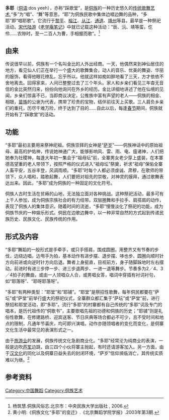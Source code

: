 '''多耶'''（[[侗语|侗语]]:dos yeeh），亦称“踩歌堂”，是[[侗族|侗族]]的一种历史悠久的[[侗族舞蹈|传统歌舞艺术]],“多”为“唱”、“舞”等意思，“耶”为侗族民歌中集体边唱边舞的品种，“多耶”即“唱耶歌”。它流行于[[黎平|黎平]]、[[榕江|榕江]]、[[从江|从江]]、[[通道侗族自治县|通道]]、[[靖州|靖州]]等县，最早是一种祭祀活动。[[宋代|宋代]][[陆游|陆游]]《[[老学庵笔记|老学庵笔记]]》中就已记载这种活动：“辰、沅、靖等蛮，仡伶……农隙时，至一二百人为曹，手相握而歌”。<ref>杨筑慧.侗族风俗志.北京市：中央民族大学出版社 , 2006.</ref>

==由来==
传说很早以前，侗族有一个名叫金比的人外出经商。一天，他偶然来到神仙居住的地方，看见仙人们正在举行一个盛大的歌舞集会，动人的音乐、优美的舞姿、华丽的服饰，看得他眼花缭乱，忘乎所以。他就这样如痴如醉地看了三天，方才依依不舍地离去。回得家来，人间已整整过去了三个年头。家人和乡亲们看见三年杳无音信的金比突然归来，纷纷向他询问在外乡的经历。金比详细地讲述了他在仙境的见闻，乡亲们惊喜不已，当即商议决定，公推族中富有声望的老人——侗族的相金、相银，[[苗族|苗族]]的公谢为代表，携带了珍贵的宝物，结伴前往天上买歌。三人肩负乡亲们的重托，历尽千难万险，终于达到了目的……自此以后，每逢[[春节|春节]]期间，侗族就开始有了“踩歌堂”的活动。

==功能==
“多耶”最初主要用来祭神祀祖。侗族崇拜的女神是“[[萨岁|萨岁]]”——侗族神话中的原始祖母、最高的护佑神，传说她神通广大，能够影响风、雷、雨、电、瘟诸神，人们把她奉为社稷神，每逢大年初一集会于“祖母坛”前，全寨男女老少穿上盛装，在本寨德高望重的老人带领下，按照严格的仪式进入“祖母坛”祭奠，祈求“祖母”保佑全寨人畜平安，五谷丰登，风调雨顺。“多耶”时每个人都必须虔诚、肃穆，在歌师的带领下，众人唱和，踏歌起舞，人们要把对祖先的崇敬，对神灵的膜拜，通过歌舞表达出来。因此，“多耶”成为侗族的一种固定的文化符号。

侗族人古时生活在贫瘠的山地，无法独立面对各种挑战。这种祭祀活动，最多可有上千人参加，成为侗族宗族社会的有力纽带。双层圈舞和手拉手、肩搭肩的动作，表现了侗族人的集体意识。随着时间的流逝，“多耶”慢慢淡化了祭祀的功能，成为侗族节庆的一种娱乐形式。侗民在边歌边舞中，以一种非常自然的方式起到传递民族历史、民族文化、民族传统的作用。

==形式及内容==
“多耶”舞蹈的一般形式是手牵手，或只手搭肩，围成圆圈，用整齐又有节奏的步伐，边绕边唱，边甩手为拍，基本动作有进步摆、退步摆、哆也步、圆圈向顺时针方向前进或向逆时针方向后退。舞者上身挺直，目视前方，身子随脚跺地时左右摆动。前进时有进三步停一步、进三步退两步、一进一退等舞步。节奏多为2／4、3／4拍子的舞曲，或由一人领唱众人合，或男唱女答，唱词中穿插有衬词衬句，如“耶落呀”、“耶呀耶落呀”。

“多耶”有两种类型：“耶堂”和“耶铺”。“耶堂”是祭招性歌舞，每年侗民都要在“萨坛”或“萨堂”前举行盛大的祭祀仪式，全寨群众都汇集于“萨坛”或“萨堂”前，进行祭招和耶堂活动，即“多耶”。流行“多耶”的村寨都有自己传统的“多耶”词及专门的唱本，是历代祖传的“侗歌书”，主要歌唱先祖的功德和侗族的历史；“耶铺”则是礼俗性歌舞，在修建路桥、迎宾送客、节日庆典等场合都必不可少，且不受时间和地点的限制，凡通年节喜庆，均可即兴演唱，动作亦随领唱者的变化而变化，是侗寨文化生活中最常见的表演形式之一。

由于[[中国旅游业|旅游业]]的发展，侗族传统文化急剧商业化。“多耶”经常沦为纯商业的表演，一般是边吹[[芦笙|芦笙]]边跳，由三四个小伙将寨主抛起，有时还请游客加入。另一方面，由于[[汉文化|汉文化]]的同化以及侗寨日益失去的封闭环境，“萨岁”信仰濒临消亡，其传统实质难以为继。<ref>黄小明:《侗族文化“多耶”的变迁》.《北京舞蹈学院学报》.2003年第3期.
</ref>

==参考资料==
<references/>
[[Category:中国舞蹈|Category:中国舞蹈]]
[[Category:侗族艺术|Category:侗族艺术]]
